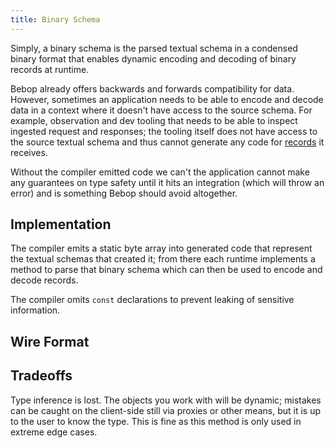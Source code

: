 ```yaml
---
title: Binary Schema
---
```


Simply, a binary schema is the parsed textual schema in a condensed binary format that enables dynamic encoding and decoding of binary records at runtime.

Bebop already offers backwards and forwards compatibility for data. However, sometimes an application needs to be able to encode and decode data in a context where it doesn't have access to the source schema. For example, observation and dev tooling that needs to be able to inspect ingested request and responses; the tooling itself does not have access to the source textual schema and thus cannot generate any code for [records](../records) it receives.

Without the compiler emitted code we can't the application cannot make any guarantees on type safety until it hits an integration (which will throw an error) and is something Bebop should avoid altogether.

## Implementation

The compiler emits a static byte array into generated code that represent the textual schemas that created it; from there each runtime implements a method to parse that binary schema which can then be used to encode and decode records.

The compiler omits `const` declarations to prevent leaking of sensitive information. 

## Wire Format

## Tradeoffs

Type inference is lost. The objects you work with will be dynamic; mistakes can be caught on the client-side still via proxies or other means, but it is up to the user to know the type. This is fine as this method is only used in extreme edge cases.
